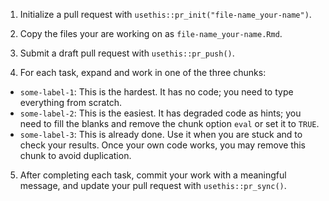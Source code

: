 1. Initialize a pull request with `usethis::pr_init("file-name_your-name")`.

2. Copy the files your are working on as `file-name_your-name.Rmd`.

3. Submit a draft pull request with `usethis::pr_push()`.

4. For each task, expand and work in one of the three chunks:
  * `some-label-1`: This is the hardest. It has no code; you need to type everything from scratch.
  * `some-label-2`: This is the easiest. It has degraded code as hints; you need to fill the blanks and remove the chunk option `eval` or set it to `TRUE`.
  * `some-label-3`: This is already done. Use it when you are stuck and to check your results. Once your own code works, you may remove this chunk to avoid duplication.

5. After completing each task, commit your work with a meaningful message, and update your pull request with `usethis::pr_sync()`.

